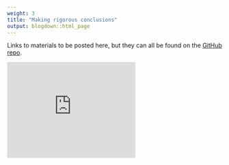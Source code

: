 ```yaml
---
weight: 3
title: "Making rigorous conclusions"
output: blogdown::html_page
---
```


Links to materials to be posted here, but they can all be found on the 
[GitHub repo](https://github.com/rstudio-education/datascience-box).

<iframe src="https://datasciencebox.org/slides/u0_d01-welcome/u0_d01-welcome.html#1" width="300" height="225" frameborder="0"></iframe>
